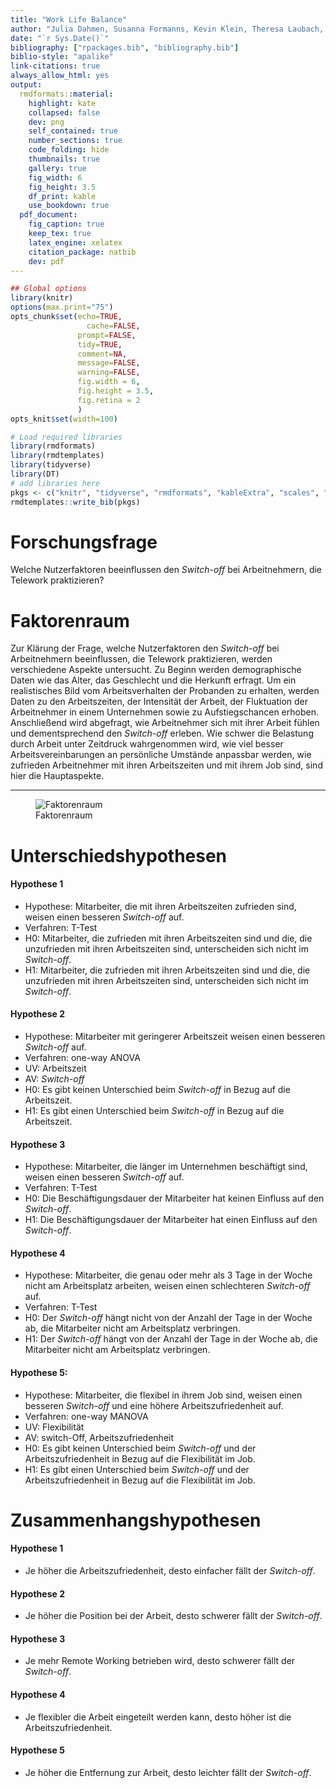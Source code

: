 ```yaml
---
title: "Work Life Balance"
author: "Julia Dahmen, Susanna Formanns, Kevin Klein, Theresa Laubach, Lukas Steinke, Freya Wolters"
date: "`r Sys.Date()`"
bibliography: ["rpackages.bib", "bibliography.bib"]
biblio-style: "apalike"
link-citations: true
always_allow_html: yes
output:
  rmdformats::material:
    highlight: kate
    collapsed: false
    dev: png
    self_contained: true
    number_sections: true
    code_folding: hide
    thumbnails: true
    gallery: true
    fig_width: 6
    fig_height: 3.5
    df_print: kable
    use_bookdown: true
  pdf_document:
    fig_caption: true
    keep_tex: true
    latex_engine: xelatex
    citation_package: natbib
    dev: pdf
---
```


 
```r
## Global options
library(knitr)
options(max.print="75")
opts_chunk$set(echo=TRUE,
	             cache=FALSE,
               prompt=FALSE,
               tidy=TRUE,
               comment=NA,
               message=FALSE,
               warning=FALSE,
               fig.width = 6,
               fig.height = 3.5,
               fig.retina = 2
               )
opts_knit$set(width=100)

# Load required libraries
library(rmdformats)
library(rmdtemplates)
library(tidyverse)
library(DT)
# add libraries here
pkgs <- c("knitr", "tidyverse", "rmdformats", "kableExtra", "scales", "psych", "rmdtemplates", "DT")
rmdtemplates::write_bib(pkgs)
```


# Forschungsfrage {-}

Welche Nutzerfaktoren beeinflussen den _Switch-off_ bei Arbeitnehmern, die Telework praktizieren?


# Faktorenraum
Zur Klärung der Frage, welche Nutzerfaktoren den _Switch-off_ bei Arbeitnehmern beeinflussen, die Telework praktizieren, werden verschiedene Aspekte untersucht. Zu Beginn werden demographische Daten wie das Alter, das Geschlecht und die Herkunft erfragt. Um ein realistisches Bild vom Arbeitsverhalten der Probanden zu erhalten, werden Daten zu den Arbeitszeiten, der Intensität der Arbeit, der Fluktuation der Arbeitnehmer in einem Unternehmen sowie zu Aufstiegschancen erhoben. Anschließend wird abgefragt, wie Arbeitnehmer sich mit ihrer Arbeit fühlen und dementsprechend den _Switch-off_ erleben. Wie schwer die Belastung durch Arbeit unter Zeitdruck wahrgenommen wird, wie viel besser Arbeitsvereinbarungen an persönliche Umstände anpassbar werden, wie zufrieden Arbeitnehmer mit ihren Arbeitszeiten und mit ihrem Job sind, sind hier die Hauptaspekte.



---

![Faktorenraum](images/Faktorenraum.png)  


# Unterschiedshypothesen

#### Hypothese 1
* Hypothese: Mitarbeiter, die mit ihren Arbeitszeiten zufrieden sind, weisen einen besseren _Switch-off_ auf.
* Verfahren: T-Test
* H0: Mitarbeiter, die zufrieden mit ihren Arbeitszeiten sind und die, die unzufrieden mit ihren Arbeitszeiten sind, unterscheiden sich nicht im _Switch-off_.
* H1: Mitarbeiter, die zufrieden mit ihren Arbeitszeiten sind und die, die unzufrieden mit ihren Arbeitszeiten sind, unterscheiden sich nicht im _Switch-off_.

#### Hypothese 2
* Hypothese: Mitarbeiter mit geringerer Arbeitszeit weisen einen besseren _Switch-off_ auf.
* Verfahren: one-way ANOVA
* UV: Arbeitszeit
* AV: _Switch-off_
* H0: Es gibt keinen Unterschied beim _Switch-off_ in Bezug auf die Arbeitszeit.
* H1: Es gibt einen Unterschied beim _Switch-off_ in Bezug auf die Arbeitszeit.

#### Hypothese 3
* Hypothese: Mitarbeiter, die länger im Unternehmen beschäftigt sind, weisen einen besseren _Switch-off_ auf.
* Verfahren: T-Test
* H0: Die Beschäftigungsdauer der Mitarbeiter hat keinen Einfluss auf den _Switch-off_.
* H1: Die Beschäftigungsdauer der Mitarbeiter hat einen Einfluss auf den _Switch-off_.

#### Hypothese 4
* Hypothese: Mitarbeiter, die genau oder mehr als 3 Tage in der Woche nicht am Arbeitsplatz arbeiten, weisen einen schlechteren _Switch-off_ auf.
* Verfahren: T-Test
* H0: Der _Switch-off_ hängt nicht von der Anzahl der Tage in der Woche ab, die Mitarbeiter nicht am Arbeitsplatz verbringen.
* H1: Der _Switch-off_ hängt von der Anzahl der Tage in der Woche ab, die Mitarbeiter nicht am Arbeitsplatz verbringen.

#### Hypothese 5:
* Hypothese: Mitarbeiter, die flexibel in ihrem Job sind, weisen einen besseren _Switch-off_ und eine höhere Arbeitszufriedenheit auf.
* Verfahren: one-way MANOVA
* UV: Flexibilität
* AV: switch-Off, Arbeitszufriedenheit
* H0: Es gibt keinen Unterschied beim _Switch-off_ und der Arbeitszufriedenheit in Bezug auf die Flexibilität im Job.
* H1: Es gibt einen Unterschied beim _Switch-off_ und der Arbeitszufriedenheit in Bezug auf die Flexibilität im Job.

# Zusammenhangshypothesen

#### Hypothese 1
* Je höher die  Arbeitszufriedenheit, desto einfacher fällt der _Switch-off_.

#### Hypothese 2
* Je höher die Position bei der Arbeit, desto schwerer fällt der _Switch-off_.

#### Hypothese 3
* Je mehr Remote Working betrieben wird, desto schwerer fällt der _Switch-off_.

#### Hypothese 4
* Je flexibler die Arbeit eingeteilt werden kann, desto höher ist die Arbeitszufriedenheit.

#### Hypothese 5
* Je höher die Entfernung zur Arbeit, desto leichter fällt der _Switch-off_.
